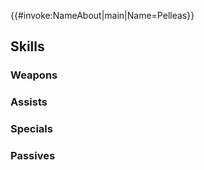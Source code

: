 {{#invoke:NameAbout|main|Name=Pelleas}}{{HeroPage Tabs}}
{{Hero Infobox
|Name=Pelleas
|Title=Ashnard's Orphan
|WeaponType=Red Tome
|MoveType=Infantry
|Origin=Fire Emblem: Radiant Dawn
|Gender=Male
|actorEN=Howard Wang
|actorJP=平川大輔
|artist=羽公
|additionDate=August 17, 2021
|releaseDate=August 18, 2021
|cv1=9
|cv2=110100
|TagID=ペレアス
|InternalID=699
|Properties=limited,ghb
|description=The prince of Daein left behind by the late Mad King Ashnard. To rebuild Daein, he joins with Micaiah and involves himself in the struggle. Appears in Fire Emblem: Radiant Dawn.
}}
{{Stats Page
|Lv1HP=19|Lv1ATK=10|Lv1SPD=8|Lv1DEF=4|Lv1RES=9
|GRHP=55|GRATK=70|GRSPD=65|GRDEF=40|GRRES=50
}}
==Skills==
===Weapons===
{{Weapons Table
|weapon1=Flux
|weapon1Default=1
|weapon1Unlock=1
|weapon2=Ruin
|weapon2Default=2
|weapon2Unlock=2
|weapon3=Rauðrlion
|weapon3Default=4
|weapon3Unlock=3
|weapon4=Rauðrlion+
|weapon4Default=5
|weapon4Unlock=5
|weapon5=Vision of Daein
|weapon5Default=
|weapon5Unlock=5
}}
===Assists===
{{Assists Table}}
===Specials===
{{Specials Table
|special1=Miracle
|special1Default=4
|special1Unlock=3
}}
===Passives===
{{Passives Table
|passiveA1=Brazen Atk/Spd 1
|passiveA2=Brazen Atk/Spd 2
|passiveA3=Brazen Atk/Spd 3
|passiveA1Unlock=1
|passiveA2Unlock=2
|passiveA3Unlock=4
|passiveC1=Atk/Res Oath 1
|passiveC2=Atk/Res Oath 2
|passiveC3=Atk/Res Oath 3
|passiveC1Unlock=3
|passiveC2Unlock=4
|passiveC3Unlock=5
}}
{{Heroes Navbox}}